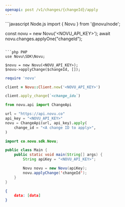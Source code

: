 ```yaml
---
openapi: post /v1/changes/{changeId}/apply
---
```


<RequestExample>
```javascript Node.js
import { Novu } from '@novu/node';

const novu = new Novu('<NOVU_API_KEY>');
await novu.changes.applyOne("changeId");
```

```php PHP
use Novu\SDK\Novu;

$novu = new Novu(<NOVU_API_KEY>);
$novu->applyChange($changeId, []);
```

```ruby Ruby
require 'novu'

client = Novu::Client.new('<NOVU_API_KEY>')

client.apply_change(`<change_id≥`)
```

```python Python
from novu.api import ChangeApi

url = "https://api.novu.co"
api_key = "<NOVU_API_KEY>"
novu = ChangeApi(url, api_key).apply(
    change_id = "<A change ID to apply>",
)
```

```java Java
import co.novu.sdk.Novu;

public class Main {
    public static void main(String[] args) {
        String apiKey = "<NOVU_API_KEY>";

        Novu novu = new Novu(apiKey);
        novu.applyChange('changeId');
    }
}
```

</RequestExample>

<ResponseExample>

```json Response
{
    data: [data]
}
```

</ResponseExample>